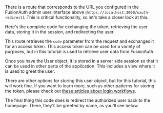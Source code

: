 
There is a route that corresponds to the URL you configured in the FusionAuth admin user interface above (`https://localhost:3000/oauth-redirect`). This is critical functionality, so let's take a closer look at this.

Here's the complete code for exchanging the token, retrieving the user data, storing it in the session, and redirecting the user.

<RemoteCode lang="javascript"
            url="https://raw.githubusercontent.com/FusionAuth/fusionauth-example-5-minute-guide/main/routes/index.js"
            tags="fullOAuthCodeExchange"
            title="The Complete OAuth Code Exchange Function" />

This route retrieves the `code` parameter from the request and exchanges it for an access token. This access token can be used for a variety of purposes, but in this tutorial is used to retrieve user data from FusionAuth.

Once you have the User object, it is stored in a server side session so that it can be used in other parts of the application. This includes a view where it is used to greet the user.

There are other options for storing this user object, but for this tutorial, this will work fine. If you want to learn more, such as other patterns for storing the token, please check out [these articles about login workflows](/learn/expert-advice/authentication/login-authentication-workflows).

The final thing this code does is redirect the authorized user back to the homepage. There, they'll be greeted by name, as you'll see below.

